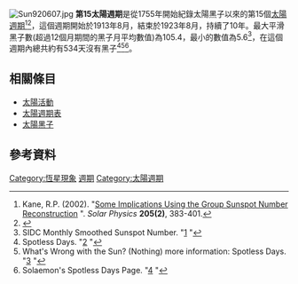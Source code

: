 [[File:Sun920607.jpg|thumb]]
'''第15太陽週期'''是從1755年開始紀錄太陽黑子以來的第15個[[太陽週期|太陽週期]]<ref name="Kane">Kane, R.P. (2002). "[http://www.springerlink.com/content/qtq52nl8vtq7w2t6/ Some Implications Using the Group Sunspot Number Reconstruction] {{Webarchive|url=https://archive.is/20121204174904/http://www.springerlink.com/content/qtq52nl8vtq7w2t6/ |date=2012-12-04 }}". ''Solar Physics'' '''205(2)''', 383-401.</ref><ref name=SpaceToday>{{cite web | title=The Sun: Did You Say the Sun Has Spots? | url=http://www.spacetoday.org/SolSys/Sun/Sunspots.html | publisher=Space Today Online | accessdate=12 August 2010 | archive-date=2017-07-22 | archive-url=https://web.archive.org/web/20170722010544/http://www.spacetoday.org/SolSys/Sun/Sunspots.html | dead-url=no }}</ref>，這個週期開始於1913年8月，結束於1923年8月，持續了10年。最大平滑黑子數(超過12個月期間的黑子月平均數值)為105.4，最小的數值為5.6<ref name="SIDC Monthly Smoothed Sunspot Number">SIDC Monthly Smoothed Sunspot Number. "[http://sidc.oma.be/sunspot-data/] {{Wayback|url=http://sidc.oma.be/sunspot-data/ |date=20140328111426 }}"</ref>，在這個週期內總共約有534天沒有黑子<ref name="Spotless Days">Spotless Days. "[http://spaceweather.com/glossary/spotlessdays.htm?PHPSESSID=dli444kmrjgre0rjq6l86fv144] {{Wayback|url=http://spaceweather.com/glossary/spotlessdays.htm?PHPSESSID=dli444kmrjgre0rjq6l86fv144 |date=20160303185014 }}"</ref><ref name="What's Wrong with the Sun? (Nothing)">What's Wrong with the Sun? (Nothing) more information: Spotless Days. "[http://science.nasa.gov/headlines/y2008/11jul_solarcycleupdate.htm] {{Wayback|url=http://science.nasa.gov/headlines/y2008/11jul_solarcycleupdate.htm |date=20080714032353 }}"</ref><ref name="Solaemon's Spotless Days Page">Solaemon's Spotless Days Page. "[http://users.telenet.be/j.janssens/Spotless/Spotless.html] {{Wayback|url=http://users.telenet.be/j.janssens/Spotless/Spotless.html |date=20170722234836 }}"</ref>。

== 相關條目 ==
*[[太陽活動|太陽活動]]
*[[太陽週期表|太陽週期表]]
*[[太陽黑子|太陽黑子]]

== 參考資料 ==
{{Reflist}}

{{太阳}}
{{astronomy-stub}}
[[Category:恆星現象|Category:恆星現象]]
[[Category:太陽現象|週期]]
[[Category:太陽週期|Category:太陽週期]]